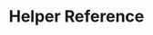 ---
title: "Helper Reference" 
description: Learn how to install and setup a basic Service Worker in Remix
slug: /sw/helper-reference
section: "API Reference"
position: 4
---